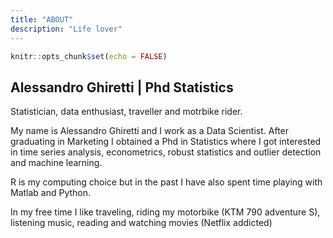 ---
title: "ABOUT"
description: "Life lover"
---
```{r setup, include=FALSE}
knitr::opts_chunk$set(echo = FALSE)
```

## Alessandro Ghiretti | Phd Statistics

Statistician, data enthusiast, traveller and motrbike rider.

My name is Alessandro Ghiretti and I work as a Data Scientist.
After graduating in Marketing I obtained a Phd in Statistics where I got 
interested in time series analysis, econometrics, robust statistics and outlier
detection and machine learning.

R is my computing choice but in the past I have also spent time playing with Matlab 
and Python.

In my free time I like traveling, riding my motorbike (KTM 790 adventure S),
listening music, reading and watching movies (Netflix addicted)


